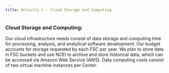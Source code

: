 ```yaml
---
title: Activity C - Cloud Storage and Computing
---
```


### Cloud Storage and Computing: 

Our cloud infrastructure needs consist of data storage and computing time for processing, analysis, and analytical software development. Our budget accounts for storage requested by each FSC per year. We plan to store data in FSC buckets and use NCEI to archive and store historical data, which can be accessed via Amazon Web Service (AWS).  Data computing costs consist of two virtual machine instances per Center.
